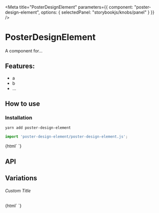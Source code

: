 

<Meta 
  title="PosterDesignElement"
  parameters={{
    component: "poster-design-element",
    options: { selectedPanel: "storybookjs/knobs/panel" }
  }}
/>

# PosterDesignElement

A component for...

## Features:

- a
- b
- ...

## How to use

### Installation

```bash
yarn add poster-design-element
```

```js
import 'poster-design-element/poster-design-element.js';
```

<Preview withToolbar>
  <Story name="Simple">
    {html`
      <poster-design-element></poster-design-element>
    `}
  </Story>
</Preview>

## API

<Props of="poster-design-element" />

## Variations

###### Custom Title

<Story name="Custom Title">
  {html`
    <poster-design-element .title=${'Hello World'}></poster-design-element>
  `}
</Story>
